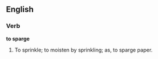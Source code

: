 ==English==

===Verb===

'''to sparge'''

#To sprinkle; to moisten by sprinkling; as, to sparge paper.